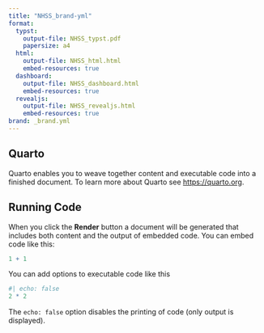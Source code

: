 ---
title: "NHSS_brand-yml"
format: 
  typst:
    output-file: NHSS_typst.pdf
    papersize: a4
  html:
    output-file: NHSS_html.html
    embed-resources: true
  dashboard:
    output-file: NHSS_dashboard.html
    embed-resources: true
  revealjs:
    output-file: NHSS_revealjs.html
    embed-resources: true
brand: _brand.yml
---

## Quarto

Quarto enables you to weave together content and executable code into a finished document. To learn more about Quarto see <https://quarto.org>.

<!-- Surprise logo: {{< brand logo nhss-logo >}} -->

## Running Code

When you click the **Render** button a document will be generated that includes both content and the output of embedded code. You can embed code like this:

```{r}
1 + 1
```

You can add options to executable code like this 

```{r}
#| echo: false
2 * 2
```

The `echo: false` option disables the printing of code (only output is displayed).

